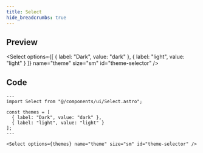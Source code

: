 ```yaml
---
title: Select
hide_breadcrumbs: true
---
```



## Preview

<Select options={[
    { label: "Dark", value: "dark" },
    { label: "light", value: "light" }
]} name="theme" size="sm" id="theme-selector" />

## Code

```astro
---
import Select from "@/components/ui/Select.astro";

const themes = [
  { label: "Dark", value: "dark" },
  { label: "light", value: "light" }
];
---

<Select options={themes} name="theme" size="sm" id="theme-selector" />
```
